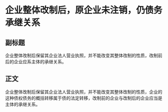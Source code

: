 # 企业整体改制后，原企业未注销，仍债务承继关系
## 副标题
企业整体改制后保留其企业法人营业执照，并不能改变其整体改制的性质，改制前后的企业应系主体的承继关系。
## 正文
企业整体改制后保留其企业法人营业执照，并不能改变其整体改制的性质，企业的这种债权债务的概括转移属于债的法定转移，改制前的企业与改制后的企业应当是主体的承继关系。